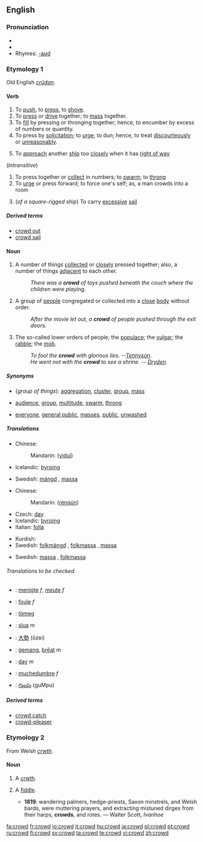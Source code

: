 ==English==
{{webster}}

===Pronunciation===
*{{IPA|/kraʊd/}}
*{{audio|en-us-crowd.ogg|Audio (US)}}
*Rhymes: [[Rhymes:English:-aʊd|-aʊd]]

===Etymology 1===
Old English ''[[crudan|crūdan]]''.

====Verb====
{{en-verb}}

# To [[push]], to [[press]], to [[shove]].
# To [[press]] or [[drive]] together; to [[mass]] together.
# To [[fill]] by pressing or thronging together; hence, to encumber by excess of numbers or quantity.
# To press by [[solicitation]]; to [[urge]]; to dun; hence, to treat [[discourteously]] or [[unreasonably]].
# {{nautical}} To [[approach]] another [[ship]] too [[closely]] when it has [[right of way]]
(''Intransitive'')
# To press together or [[collect]] in numbers; to [[swarm]]; to [[throng]]
# To [[urge]] or press forward; to force one's self; as, a man crowds into a room
# {{nautical}} (''of a square-rigged ship'') To carry [[excessive]] [[sail]]

=====Derived terms=====
* [[crowd out]]
* [[crowd sail]]

====Noun====
{{en-noun}}

# A number of things [[collected]] or [[close]]ly pressed together; also, a number of things [[adjacent]] to each other.
#:''There was a '''crowd''' of toys pushed beneath the couch where the children were playing.''
# A group of [[people]] congregated or collected into a [[close]] [[body]] without order.
#:''After the movie let out, a '''crowd''' of people pushed through the exit doors.''
# The so-called lower orders of people; the [[populace]]; the [[vulgar]]; the [[rabble]]; the [[mob]].
#:''To fool the '''crowd''' with glorious lies. --[[w:Alfred_Tennyson%2C_1st_Baron_Tennyson|Tennyson]].''
#:''He went not with the '''crowd''' to see a shrine. -- [[w:John_Dryden|Dryden]].''

=====Synonyms=====
*{''group of things''): [[aggregation]], [[cluster]], [[group]], [[mass]]
*{{i-c|group of people}} [[audience]], [[group]], [[multitude]], [[swarm]], [[throng]]
*{{i-c|the "lower orders" of people}} [[everyone]], [[general public]], [[masses]], [[public]], [[unwashed]]

=====Translations=====
{{trans-top|group of things}}
*Chinese:
*: Mandarin: {{zh-ts|[[一]][[堆]]|[[一]][[堆]]}} ([[yì]][[duī]])
*Icelandic: [[:is:þyrping|þyrping]]
{{trans-mid}}
*Swedish: [[mängd]] {{c}}, [[massa]] {{c}}
{{trans-bottom}}

{{trans-top|group of people}}
*Chinese:
*: Mandarin: {{zh-ts|[[人]][[群]]|[[人]][[群]]}} ([[rén]][[qún]])
* Czech: [[dav]] {{m}}
*Icelandic: [[:is:þyrping|þyrping]]
*Italian: [[folla]] {{f}}
{{trans-mid}}
*Kurdish: {{KUchar|[[قه‌له‌باڵغی]]}}
*Swedish: [[folkmängd]] {{c}}, [[folkmassa]] {{c}}, [[massa]] {{c}}
{{trans-bottom}}

{{trans-top|the "lower orders" of people}}
{{trans-mid}}
*Swedish: [[massa]] {{c}}, [[folkmassa]] {{c}}
{{trans-bottom}}

======Translations to be checked======
{{checktrans}}
{{top}}
*{{ttbc|Dutch}}: [[menigte]] ''f'', [[meute]] ''f''
*{{ttbc|French}}: [[foule]] ''f''
*{{ttbc|Hungarian}}: [[tömeg]]
*{{ttbc|Irish}}: [[slua]] ''m''
{{mid}}
*{{ttbc|Japanese}}: [[大勢]] (ōzei)
*{{ttbc|Old English}}: [[gemang|ġemang]], [[þreat|þrēat]] ''m''
*{{ttbc|Slovak}}: [[dav#Slovak|dav]] ''m''
*{{ttbc|Spanish}}: [[muchedumbre]] ''f''
*{{ttbc|Telugu}}: [[గుంపు]] (guMpu)
{{bottom}}

=====Derived terms=====
* [[crowd catch]]
* [[crowd-pleaser]]

===Etymology 2===
From Welsh ''[[crwth]]''.

====Noun====
{{en-noun}}

# {{obsolete}} A [[crwth]].
# {{italbrac|now dialectal}} A [[fiddle]].
#*'''1819''': wandering palmers, hedge-priests, Saxon minstrels, and Welsh bards, were muttering prayers, and extracting mistuned dirges from their harps, '''crowds''', and rotes. — Walter Scott, ''Ivanhoe''

[[fa:crowd]]
[[fr:crowd]]
[[io:crowd]]
[[it:crowd]]
[[hu:crowd]]
[[ja:crowd]]
[[pl:crowd]]
[[pt:crowd]]
[[ru:crowd]]
[[fi:crowd]]
[[sv:crowd]]
[[ta:crowd]]
[[te:crowd]]
[[vi:crowd]]
[[zh:crowd]]